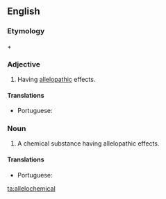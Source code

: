 ==English==

===Etymology===
{{term|allele|allelo-}} + {{term|chemical}}

===Adjective===
{{en-adj|-}}

# {{context|biochemistry|ecology|lang=en}} Having [[allelopathy|allelopathic]] effects.

====Translations====
{{trans-top|having allelopathic effects}}
* Portuguese: {{t|pt|aleloquímico}}
{{trans-mid}}
{{trans-bottom}}

===Noun===
{{en-noun}}

# A chemical substance having allelopathic effects.

====Translations====
{{trans-top|chemical substance with allelopathic effects}}
* Portuguese: {{t|pt|aleloquímico|m}}
{{trans-mid}}
{{trans-bottom}}

[[ta:allelochemical]]